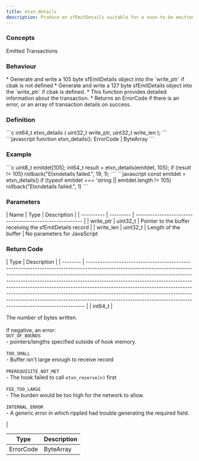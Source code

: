 ```yaml
---
title: etxn_details
description: Produce an sfEmitDetails suitable for a soon-to-be emitted transaction
---
```


### Concepts

<LinkButton href="/docs/hooks/concepts/emitted-transactions">Emitted Transactions</LinkButton>

### Behaviour

<Tabs>
<TabItem label="C">
* Generate and write a 105 byte sfEmitDetails object into the `write_ptr` if cbak is not defined
* Generate and write a 127 byte sfEmitDetails object into the `write_ptr` if cbak is defined.
</TabItem>

<TabItem label="JavaScript">
* This function provides detailed information about the transaction.
* Returns an ErrorCode if there is an error, or an array of transaction details on success.
</TabItem>
</Tabs>



### Definition

<Tabs>
<TabItem label="C">
```c
int64_t etxn_details (
    uint32_t write_ptr,
    uint32_t write_len
);
```


</TabItem>

<TabItem label="JavaScript">
```javascript
function etxn_details(): ErrorCode | ByteArray
```
</TabItem>
</Tabs>



### Example

<Tabs>
<TabItem label="C">
```c
uint8_t emitdet[105];
int64_t result =
    etxn_details(emitdet, 105);
if (result != 105)
    rollback("Etxndetails failed.", 19, 1);
```


</TabItem>

<TabItem label="JavaScript">
```javascript
const emitdet = etxn_details()
if (typeof emitdet === 'string || emitdet.length != 105)
    rollback("Etxndetails failed.", 1)
```
</TabItem>
</Tabs>



### Parameters

<Tabs>
<TabItem label="C">
| Name       | Type      | Description                                              |
| ---------- | --------- | -------------------------------------------------------- |
| write_ptr | uint32_t | Pointer to the buffer receiving the sfEmitDetails record |
| write_len | uint32_t | Length of the buffer                                     |


</TabItem>

<TabItem label="JavaScript">
No parameters for JavaScript
</TabItem>
</Tabs>



### Return Code

<Tabs>
<TabItem label="C">
| Type     | Description                                                                                                                                                                                                                                                                                                                                                                                                                                                                                                                                                       |
| -------- | ----------------------------------------------------------------------------------------------------------------------------------------------------------------------------------------------------------------------------------------------------------------------------------------------------------------------------------------------------------------------------------------------------------------------------------------------------------------------------------------------------------------------------------------------------------------- |
| int64_t | <p>The number of bytes written.<br /><br />If negative, an error:<br /><code>OUT_OF_BOUNDS</code><br />- pointers/lengths specified outside of hook memory.<br /><br /><code>TOO_SMALL</code><br />- Buffer isn't large enough to receive record<br /><br /><code>PREREQUISITE_NOT_MET</code><br />- The hook failed to call <code>etxn_reserve(n)</code> first<br /><br /><code>FEE_TOO_LARGE</code><br />- The burden would be too high for the network to allow.<br /><br /><code>INTERNAL_ERROR</code><br />- A generic error in which rippled had trouble generating the required field.</p> |


</TabItem>

<TabItem label="JavaScript">


| Type                   | Description                                                                       |
| ---------------------- | --------------------------------------------------------------------------------- |
| ErrorCode | ByteArray | An ErrorCode if there is an error, or an array of transaction details on success. |
</TabItem>
</Tabs>

